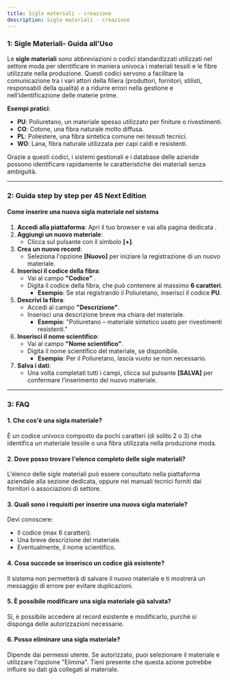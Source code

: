 ```yaml
---
title: Sigle materiali - creazione
description: Sigle materiali - creazione
---
```


### **1:  Sigle Materiali- Guida all'Uso**

Le **sigle materiali** sono abbreviazioni o codici standardizzati utilizzati nel settore moda per identificare in maniera univoca i materiali tessili e le fibre utilizzate nella produzione. Questi codici servono a facilitare la comunicazione tra i vari attori della filiera (produttori, fornitori, stilisti, responsabili della qualità) e a ridurre errori nella gestione e nell’identificazione delle materie prime.

**Esempi pratici**:

* **PU**: Poliuretano, un materiale spesso utilizzato per finiture o rivestimenti.
* **CO**: Cotone, una fibra naturale molto diffusa.
* **PL**: Poliestere, una fibra sintetica comune nei tessuti tecnici.
* **WO**: Lana, fibra naturale utilizzata per capi caldi e resistenti.

Grazie a questi codici, i sistemi gestionali e i database delle aziende possono identificare rapidamente le caratteristiche dei materiali senza ambiguità.

***

### **2: Guida step by step per 4S Next Edition**

#### **Come inserire una nuova sigla materiale nel sistema**

1. **Accedi alla piattaforma**: Apri il tuo browser e vai alla pagina dedicata .
2. **Aggiungi un nuovo materiale**:
   * Clicca sul pulsante con il simbolo **\[+]**.
3. **Crea un nuovo record**:
   * Seleziona l'opzione **\[Nuovo]** per iniziare la registrazione di un nuovo materiale.
4. **Inserisci il codice della fibra**:
   * Vai al campo **"Codice"** .
   * Digita il codice della fibra, che può contenere al massimo **6 caratteri**.
     * **Esempio**: Se stai registrando il Poliuretano, inserisci il codice **PU**.
5. **Descrivi la fibra**:
   * Accedi al campo **"Descrizione"**.
   * Inserisci una descrizione breve ma chiara del materiale.
     * **Esempio**: "Poliuretano – materiale sintetico usato per rivestimenti resistenti."
6. **Inserisci il nome scientifico**:
   * Vai al campo **"Nome scientifico"**.
   * Digita il nome scientifico del materiale, se disponibile.
     * **Esempio**: Per il Poliuretano, lascia vuoto se non necessario.
7. **Salva i dati**:
   * Una volta completati tutti i campi, clicca sul pulsante **\[SALVA]** per confermare l’inserimento del nuovo materiale.

***

### **3: FAQ**

#### **1. Che cos'è una sigla materiale?**

È un codice univoco composto da pochi caratteri (di solito 2 o 3) che identifica un materiale tessile o una fibra utilizzata nella produzione moda.

#### **2. Dove posso trovare l'elenco completo delle sigle materiali?**

L'elenco delle sigle materiali può essere consultato nella piattaforma aziendale alla sezione dedicata, oppure nei manuali tecnici forniti dai fornitori o associazioni di settore.

#### **3. Quali sono i requisiti per inserire una nuova sigla materiale?**

Devi conoscere:

* Il codice (max 6 caratteri).
* Una breve descrizione del materiale.
* Eventualmente, il nome scientifico.

#### **4. Cosa succede se inserisco un codice già esistente?**

Il sistema non permetterà di salvare il nuovo materiale e ti mostrerà un messaggio di errore per evitare duplicazioni.

#### **5. È possibile modificare una sigla materiale già salvata?**

Sì, è possibile accedere al record esistente e modificarlo, purché si disponga delle autorizzazioni necessarie.

#### **6. Posso eliminare una sigla materiale?**

Dipende dai permessi utente. Se autorizzato, puoi selezionare il materiale e utilizzare l'opzione "Elimina". Tieni presente che questa azione potrebbe influire su dati già collegati al materiale.